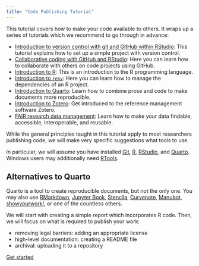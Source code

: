 ```yaml
---
title: "Code Publishing Tutorial"
---
```


This tutorial covers how to make your code available to others. It wraps up a series of tutorials which we recommend to go through in advance:

- [Introduction to version control with git and GitHub within RStudio](https://lmu-osc.github.io/Introduction-RStudio-Git-GitHub/): This tutorial explains how to set up a simple project with version control.
- [Collaborative coding with GitHub and RStudio](https://lmu-osc.github.io/Collaborative-RStudio-GitHub/): Here you can learn how to collaborate with others on code projects using GitHub.
- [Introduction to R](https://lmu-osc.github.io/introduction-to-R/): This is an introduction to the R programming language.
- [Introduction to `renv`](https://lmu-osc.github.io/introduction-to-renv/): Here you can learn how to manage the dependencies of an R project.
- [Introduction to Quarto](https://lmu-osc.github.io/introduction-to-Quarto/): Learn how to combine prose and code to make documents more reproducible.
- [Introduction to Zotero](https://lmu-osc.github.io/introduction-to-zotero/): Get introduced to the reference management software Zotero.
- [FAIR research data management](https://lmu-osc.github.io/FAIR-Data-Management/): Learn how to make your data findable, accessible, interoperable, and reusable.

While the general principles taught in this tutorial apply to most researchers publishing code, we will make very specific suggestions what tools to use.

In particular, we will assume you have installed [Git](https://git-scm.com/download/), [R](https://cloud.r-project.org/), [RStudio](https://posit.co/download/rstudio-desktop/), and [Quarto](https://quarto.org/docs/download/). Windows users may additionally need [RTools](https://cloud.r-project.org/bin/windows/Rtools/).

::: {#nte-quarto-alternatives .callout-note collapse="true"}
## Alternatives to Quarto

Quarto is a tool to create reproducible documents, but not the only one. You may also use [RMarkdown](https://rmarkdown.rstudio.com/), [Jupyter Book](https://jupyterbook.org/), [Stencila](https://stencila.io/), [Curvenote](https://curvenote.dev/), [Manubot](https://manubot.org/), [showyourwork!](https://show-your.work/), or one of the countless others.
:::

We will start with creating a simple report which incorporates R code. Then, we will focus on what is required to publish your work:

- removing legal barriers: adding an appropriate license
- high-level documentation: creating a README file
- archival: uploading it to a repository

[Get started](intro.qmd){.btn-action-primary .btn-action .btn .btn-success .btn-lg}